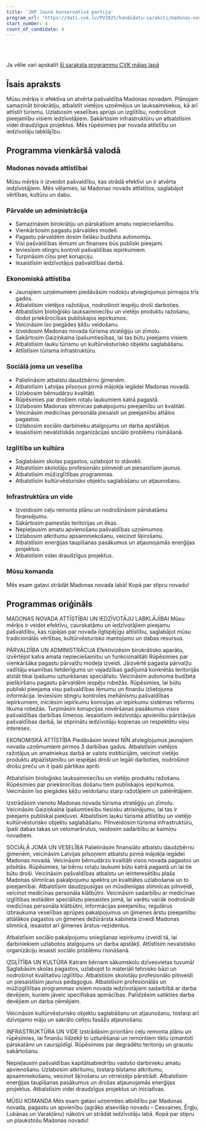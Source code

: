 ```yaml
---
title: 'JKP Jaunā konservatīvā partija'
program_url: 'https://dati.cvk.lv/PV2025/kandidatu-saraksti/madonas-novads/jkp-jauna-konservativa-partija'
start_number: 4
count_of_candidate: 4
---
```



<Badge text="Pārvaldes efektivitāte" variant="note" size="small" /> <Badge text="Ekonomiskā attīstība un tūrisms" variant="note" size="small" /> <Badge text="Sociālais atbalsts ģimenēm" variant="note" size="small" /> <Badge text="Kvalitatīva izglītība" variant="note" size="small" /> <Badge text="Infrastruktūras uzlabošana" variant="note" size="small" />

<br/><br/> 

<Card title='Šis ir mākslīga intelekta ģenerēts apraksts' icon='starlight'>
    Ja vēlie vari apskatīt <a href={frontmatter.program_url} target='_blank'>šī saraksta programmu CVK mājas lapā</a>
    </Card>

## Īsais apraksts

Mūsu mērķis ir efektīva un atvērta pašvaldība Madonas novadam. Plānojam samazināt birokrātiju, atbalstīt vietējos uzņēmējus un lauksaimniekus, kā arī attīstīt tūrismu. Uzlabosim veselības aprūpi un izglītību, nodrošinot pieejamību visiem iedzīvotājiem. Sakārtosim infrastruktūru un atbalstīsim videi draudzīgus projektus. Mēs rūpēsimies par novada attīstību un iedzīvotāju labklājību.

## Programma vienkāršā valodā

### Madonas novada attīstībai

Mūsu mērķis ir izveidot pašvaldību, kas strādā efektīvi un ir atvērta iedzīvotājiem. Mēs vēlamies, lai Madonas novads attīstītos, saglabājot vērtības, kultūru un dabu.

### Pārvalde un administrācija

*   Samazināsim birokrātiju un pārskatīsim amatu nepieciešamību.
*   Vienkāršosim pagastu pārvaldes modeli.
*   Pagastu pārvaldēm dosim lielāku budžeta autonomiju.
*   Visi pašvaldības lēmumi un finanses būs publiski pieejami.
*   Ieviesīsim stingru kontroli pašvaldības iepirkumiem.
*   Turpināsim cīņu pret korupciju.
*   Iesaistīsim iedzīvotājus pašvaldības darbā.

### Ekonomiskā attīstība

*   Jaunajiem uzņēmumiem piedāvāsim nodokļu atvieglojumus pirmajos trīs gados.
*   Atbalstīsim vietējos ražotājus, nodrošinot iespēju droši darboties.
*   Atbalstīsim bioloģisko lauksaimniecību un vietējo produktu ražošanu, dodot priekšrocības publiskajos iepirkumos.
*   Veicināsim īso piegādes ķēžu veidošanu.
*   Izveidosim Madonas novada tūrisma stratēģiju un zīmolu.
*   Sakārtosim Gaiziņkalna īpašumtiesības, lai tas būtu pieejams visiem.
*   Atbalstīsim lauku tūrismu un kultūrvēsturisko objektu saglabāšanu.
*   Attīstīsim tūrisma infrastruktūru.

### Sociālā joma un veselība

*   Palielināsim atbalstu daudzbērnu ģimenēm.
*   Atbalstīsim Latvijas pilsoņus pirmā mājokļa iegādei Madonas novadā.
*   Uzlabosim bērnudārzu kvalitāti.
*   Rūpēsimies par drošiem rotaļu laukumiem katrā pagastā.
*   Uzlabosim Madonas slimnīcas pakalpojumu pieejamību un kvalitāti.
*   Veicināsim medicīnas personāla piesaisti un pieejamību attālos pagastos.
*   Uzlabosim sociālo darbinieku atalgojumu un darba apstākļus.
*   Iesaistīsim nevalstiskās organizācijas sociālo problēmu risināšanā.

### Izglītība un kultūra

*   Saglabāsim skolas pagastos, uzlabojot to stāvokli.
*   Atbalstīsim skolotāju profesionālo pilnveidi un piesaistīsim jaunus.
*   Atbalstīsim mūžizglītības programmas.
*   Atbalstīsim kultūrvēsturisko objektu saglabāšanu un atjaunošanu.

### Infrastruktūra un vide

*   Izveidosim ceļu remonta plānu un nodrošināsim pārskatāmu finansējumu.
*   Sakārtosim pamestās teritorijas un ēkas.
*   Nepieļausim amatu apvienošanu pašvaldības uzņēmumos.
*   Uzlabosim atkritumu apsaimniekošanu, veicinot šķirošanu.
*   Atbalstīsim enerģijas taupīšanas pasākumus un atjaunojamās enerģijas projektus.
*   Atbalstīsim videi draudzīgus projektus.

### Mūsu komanda

Mēs esam gatavi strādāt Madonas novada labā! Kopā par stipru novadu!

## Programmas oriģināls

MADONAS NOVADA ATTĪSTĪBAI UN IEDZĪVOTĀJU LABKLĀJĪBAI
Mūsu mērķis ir veidot efektīvu, caurskatāmu un iedzīvotājiem pieejamu pašvaldību, kas rūpējas par novada ilgtspējīgu attīstību, saglabājot mūsu tradicionālās vērtības, kultūrvēsturisko mantojumu un dabas resursus.

PĀRVALDĪBA UN ADMINISTRĀCIJA
Efektivizēsim birokrātisko aparātu, izvērtējot katra amata nepieciešamību un funkcionalitāti
Rūpēsimies par vienkāršāka pagastu pārvalžu modeļa izveidi. Jāizvērtē pagasta pārvalžu vadītāju esamības lietderīgums un vajadzības gadījumā konkrētās teritorijās atstāt tikai īpašumu uzturēšanas speciālistu.
Veicināsim autonoma budžeta piešķiršanu pagastu pārvaldēm iespēju robežās.
Rūpēsimies, lai būtu publiski pieejama visu pašvaldības lēmumu un finanšu izlietojuma informācija.
Ieviesīsim stingru kontroles mehānismu pašvaldības iepirkumiem, iniciēsim iepirkumu komisijas un iepirkumu sistēmas reformu likuma robežās.
Turpināsim korupcijas novēršanas pasākumus visos pašvaldības darbības līmeņos.
Iesaistīsim iedzīvotāju apvienību pārstāvjus pašvaldības darbā, lai stiprinātu iedzīvotāju kopienas un respektētu viņu intereses.

EKONOMISKĀ ATTĪSTĪBA
Piedāvāsim ieviest NĪN atvieglojumus jaunajiem novada uzņēmumiem pirmos 3 darbības gadus.
Atbalstīsim vietējos ražotājus un amatniekus darbā ar valsts institūcijām, veicinot vietējo produktu atpazīstamību un iespējas droši un legāli darboties, nodrošinot drošu preču un it īpaši pārtikas apriti.

Atbalstīsim bioloģisko lauksaimniecību un vietējo produktu ražošanu. Rūpēsimies par priekšrocības došanu tiem publiskajos iepirkumos.
Veicināsim īso piegādes ķēžu veidošanu starp ražotājiem un patērētājiem.

Izstrādāsim vienotu Madonas novada tūrisma stratēģiju un zīmolu. Veicināsim Gaiziņkalna īpašumtiesību tiesisku atrisinājumu, lai tas ir pieejams publiskai piekļuvei.
Atbalstīsim lauku tūrisma attīstību un vietējo kultūrvēsturisko objektu saglabāšanu.
Pilnveidosim tūrisma infrastruktūru, īpaši dabas takas un velomaršrutus, veidosim sadarbību ar kaimiņu novadiem.

SOCIĀLĀ JOMA UN VESELĪBA
Palielināsim finansiālo atbalstu daudzbērnu ģimenēm, veicināsim Latvijas pilsoņiem atbalstu pirmā mājokļa iegādei Madonas novadā.
Veicināsim bērnudārzu kvalitāti visos novada pagastos un pilsētās.
Rūpēsimies, lai bērnu rotaļu laukumi būtu katrā pagastā un lai tie būtu droši.
Veicināsim pašvaldības atbalstu un ieinteresētību plaša Madonas slimnīcas pakalpojumu spektra un kvalitātes uzlabošanai un to pieejamībai. Atbalstīsim daudzpusīgas un mūsdienīgas slimnīcas pilnveidi, veicinot medicīnas personāla klātbūtni.
Veicināsim sadarbību ar medicīnas izglītības iestādēm speciālistu piesaistes jomā, lai varētu vairāk nodrošināt medicīnas personāla klātbūtni, informācijas pieejamību, regulārus izbraukuma veselības aprūpes pakalpojumus un ģimenes ārstu pieejamību attālākos pagastos un ģimenes dežūrārsta kabineta izveidi Madonas slimnīcā, iesaistot arī ģimenes ārstus-rezidentus.

Atbalstīsim sociālo pakalpojumu sniegšanas iepirkumu izveidi tā, lai darbiniekiem uzlabotos atalgojums un darba apstākļi.
Attīstīsim nevalstisko organizāciju iesaisti sociālo problēmu risināšanā.

IZGLĪTĪBA UN KULTŪRA
Katram bērnam sākumskolu dzīvesvietas tuvumā! Saglabāsim skolas pagastos, uzlabojot to materiāli tehnisko bāzi un nodrošinot kvalitatīvu izglītību.
Atbalstīsim skolotāju profesionālo pilnveidi un piesaistīsim jaunus pedagogus.
Atbalstīsim profesionālās un mūžizglītības programmas visiem novada iedzīvotājiem sadarbībā ar darba devējiem, kuriem jāveic specifiskas apmācības. Palīdzēsim satikties darba devējiem un darba ņēmējiem.

Veicināsim kultūrvēsturisko objektu saglabāšanu un atjaunošanu, tostarp arī dzīvojamo māju un sakrālo celtņu fasāžu atjaunošanu.

INFRASTRUKTŪRA UN VIDE
Izstrādāsim prioritāro ceļu remonta plānu un rūpēsimies, lai finanšu līdzekļi to uzturēšanai un remontiem tiktu izmantoti pārskatāmi un caurspīdīgi.
Rūpēsimies par degradēto teritoriju un graustu sakārtošanu.

Nepieļausim pašvaldības kapitālsabiedrību vadošo darbinieku amatu apvienošanu.
Uzlabosim atkritumu, tostarp bīstamo atkritumu, apsaimniekošanu, veicinot šķirošanu un otrreizējo pārstrādi.
Atbalstīsim enerģijas taupīšanas pasākumus un drošas atjaunojamās enerģijas projektus.
Atbalstīsim videi draudzīgus projektus un iniciatīvas.

MŪSU KOMANDA
Mēs esam gatavi uzņemties atbildību par Madonas novada, pagastu un apvienību (agrāko atsevišķo novadu – Cesvaines, Ērgļu, Lubānas un Varakļānu) nākotni un strādāt iedzīvotāju labā.
Kopā par stipru un plaukstošu Madonas novadu!
